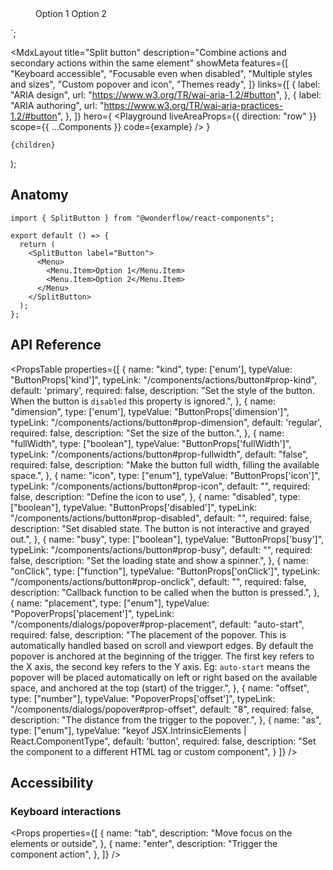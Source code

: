 
  <Menu>
    <Menu.Item padding={false}>Option 1</Menu.Item>
    <Menu.Item padding={false}>Option 2</Menu.Item>
  </Menu>
</SplitButton>`;

  <MdxLayout
    title="Split button"
    description="Combine actions and secondary actions within the same element"
    showMeta
    features={[
      "Keyboard accessible",
      "Focusable even when disabled",
      "Multiple styles and sizes",
      "Custom popover and icon",
      "Themes ready",
    ]}
    links={[
      {
        label: "ARIA design",
        url: "https://www.w3.org/TR/wai-aria-1.2/#button",
      },
      {
        label: "ARIA authoring",
        url: "https://www.w3.org/TR/wai-aria-practices-1.2/#button",
      },
    ]}
    hero={
      <Playground
        liveAreaProps={{ direction: "row" }}
        scope={{ ...Components }}
        code={example}
      />
    }
  >
    {children}
  </MdxLayout>
);

## Anatomy

```tsx highlight=1,5-10
import { SplitButton } from "@wonderflow/react-components";

export default () => {
  return (
    <SplitButton label="Button">
      <Menu>
        <Menu.Item>Option 1</Menu.Item>
        <Menu.Item>Option 2</Menu.Item>
      </Menu>
    </SplitButton>
  );
};
```

## API Reference

<PropsTable
  properties={[
    {
      name: "kind",
      type: ['enum'],
      typeValue: "ButtonProps['kind']",
      typeLink: "/components/actions/button#prop-kind",
      default: 'primary',
      required: false,
      description: "Set the style of the button. When the button is `disabled` this property is ignored.",
    },
    {
      name: "dimension",
      type: ['enum'],
      typeValue: "ButtonProps['dimension']",
      typeLink: "/components/actions/button#prop-dimension",
      default: 'regular',
      required: false,
      description: "Set the size of the button.",
    },
    {
      name: "fullWidth",
      type: ["boolean"],
      typeValue: "ButtonProps['fullWidth']",
      typeLink: "/components/actions/button#prop-fullwidth",
      default: "false",
      required: false,
      description: "Make the button full width, filling the available space.",
    },
    {
      name: "icon",
      type: ["enum"],
      typeValue: "ButtonProps['icon']",
      typeLink: "/components/actions/button#prop-icon",
      default: "",
      required: false,
      description: "Define the icon to use",
    },
    {
      name: "disabled",
      type: ["boolean"],
      typeValue: "ButtonProps['disabled']",
      typeLink: "/components/actions/button#prop-disabled",
      default: "",
      required: false,
      description: "Set disabled state. The button is not interactive and grayed out.",
    },
    {
      name: "busy",
      type: ["boolean"],
      typeValue: "ButtonProps['busy']",
      typeLink: "/components/actions/button#prop-busy",
      default: "",
      required: false,
      description: "Set the loading state and show a spinner.",
    },
    {
      name: "onClick",
      type: ["function"],
      typeValue: "ButtonProps['onClick']",
      typeLink: "/components/actions/button#prop-onclick",
      default: "",
      required: false,
      description: "Callback function to be called when the button is pressed.",
    },
    {
      name: "placement",
      type: ["enum"],
      typeValue: "PopoverProps['placement']",
      typeLink: "/components/dialogs/popover#prop-placement",
      default: "auto-start",
      required: false,
      description:
        "The placement of the popover. This is automatically handled based on scroll and viewport edges. By default the popover is anchored at the beginning of the trigger. The first key refers to the X axis, the second key refers to the Y axis. Eg: `auto-start` means the popover will be placed automatically on left or right based on the available space, and anchored at the top (start) of the trigger.",
    },
    {
      name: "offset",
      type: ["number"],
      typeValue: "PopoverProps['offset']",
      typeLink: "/components/dialogs/popover#prop-offset",
      default: "8",
      required: false,
      description: "The distance from the trigger to the popover.",
    },
    {
      name: "as",
      type: ["enum"],
      typeValue: "keyof JSX.IntrinsicElements | React.ComponentType<any>",
      default: 'button',
      required: false,
      description:
        "Set the component to a different HTML tag or custom component",
    }
  ]}
/>

## Accessibility

### Keyboard interactions

<Props
  properties={[
    {
      name: "tab",
      description: "Move focus on the elements or outside",
    },
    {
      name: "enter",
      description: "Trigger the component action",
    },
  ]}
/>
